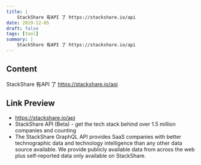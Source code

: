 ```yaml
---
title: |
    StackShare 有API 了 https://stackshare.io/api
date: 2019-12-05
draft: false
tags: [tool]
summary: |
    StackShare 有API 了 https://stackshare.io/api
---
```


## Content

StackShare 有API 了 https://stackshare.io/api

## Link Preview

- https://stackshare.io/api
- StackShare API (Beta) - get the tech stack behind over 1.5 million companies and counting
- The StackShare GraphQL API provides SaaS companies with better technographic data and technology intelligence than any other data source available. We provide publicly available data from across the web plus self-reported data only available on StackShare.
